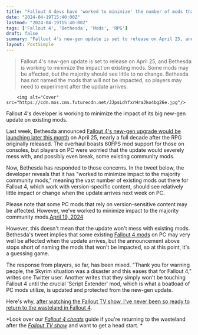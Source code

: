```yaml
---
title: "Fallout 4 devs have 'worked to minimize' the number of mods that the new update breaks"
date: "2024-04-19T15:40:00Z"
lastmod: "2024-04-19T15:40:00Z"
tags: ['Fallout 4', 'Bethesda', 'Mods', 'RPG']
draft: false
summary: "Fallout 4's new-gen update is set to release on April 25, and Bethesda is working to minimize the impact on existing mods. Some mods may be affected, but the majority should see little to no change. Bethesda has not named the mods that will not be impacted, so players may need to experiment after the update arrives."
layout: PostSimple
---
```

> Fallout 4's new-gen update is set to release on April 25, and Bethesda is working to minimize the impact on existing mods. Some mods may be affected, but the majority should see little to no change. Bethesda has not named the mods that will not be impacted, so players may need to experiment after the update arrives.


        <img alt="Cover" src="https://cdn.mos.cms.futurecdn.net/JJpsLdYfxrHraJko4bg26e.jpg"/>
        
Fallout 4's developer is working to minimize the impact of its big new-gen update on existing mods.

Last week, Bethesda announced [Fallout 4's new-gen upgrade would be launching later this month](https://www.gamesradar.com/nearly-a-decade-later-fallout-4-is-getting-its-next-gen-update-with-60-fps-support-and-a-pile-of-new-content-just-in-time-for-the-tv-show/) on April 25, nearly a full decade after the RPG originally released. The overhaul boasts 60FPS mod support for those on consoles, but players on PC were worried that the update would severely mess with, and possibly even break, some existing community mods.

Now, Bethesda has responded to those concerns. In the tweet below, the developer reveals that it has "worked to minimize impact to the majority community mods," meaning the vast number of existing mods out there for Fallout 4, which work with version-specific content, should see relatively little impact or change when the update arrives next week on PC.

Please note that some PC mods that rely on version-sensitive content may be affected. However, we've worked to minimize impact to the majority community mods.[April 19, 2024](https://twitter.com/BethesdaStudios/status/1781327033718456324)

However, this doesn't mean that the update won't mess with existing mods. Bethesda's tweet implies that some existing [Fallout 4 mods](https://www.gamesradar.com/best-fallout-4-mods/) on PC may very well be affected when the update arrives, but the announcement above stops short of naming the mods that won't be impacted, so at this point, it's a guessing game. 

The response from players, so far, has been mixed. "Thank you for warning people, the Skyrim situation was a disaster and this eases that for Fallout 4," writes one Twitter user. Another writes that they simply won't be touching Fallout 4 until the crucial 'Script Extender' mod, which is what a boatload of PC mods utilize, is updated and protected from the new-gen update.

Here's why, [after watching the Fallout TV show, I've never been so ready to return to the wasteland in Fallout 4](https://www.gamesradar.com/after-watching-the-fallout-tv-show-ive-never-been-so-ready-to-return-to-the-wasteland-in-fallout-4/). 

*Look over our *[<em>Fallout 4 cheats</em>](https://www.gamesradar.com/fallout-4-cheats/)* guide if you're returning to the wasteland after the *[<em>Fallout TV show</em>](https://www.gamesradar.com/fallout-tv-show-season-one-amazon-prime-video-release-date-cast-trailer-story-setting-guide/)* and want to get a head start. *
        